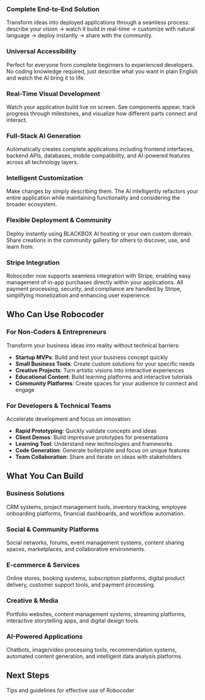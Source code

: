
### Complete End-to-End Solution
Transform ideas into deployed applications through a seamless process: describe your vision → watch it build in real-time → customize with natural language → deploy instantly → share with the community.

### Universal Accessibility
Perfect for everyone from complete beginners to experienced developers. No coding knowledge required, just describe what you want in plain English and watch the AI bring it to life.

### Real-Time Visual Development
Watch your application build live on screen. See components appear, track progress through milestones, and visualize how different parts connect and interact.

### Full-Stack AI Generation
Automatically creates complete applications including frontend interfaces, backend APIs, databases, mobile compatibility, and AI-powered features across all technology layers.

### Intelligent Customization
Make changes by simply describing them. The AI intelligently refactors your entire application while maintaining functionality and considering the broader ecosystem.

### Flexible Deployment & Community
Deploy instantly using BLACKBOX AI hosting or your own custom domain. Share creations in the community gallery for others to discover, use, and learn from.

### Stripe Integration
Robocoder now supports seamless integration with Stripe, enabling easy management of in-app purchases directly within your applications. All payment processing, security, and compliance are handled by Stripe, simplifying monetization and enhancing user experience.

## Who Can Use Robocoder

### For Non-Coders & Entrepreneurs
Transform your business ideas into reality without technical barriers:
- **Startup MVPs**: Build and test your business concept quickly
- **Small Business Tools**: Create custom solutions for your specific needs
- **Creative Projects**: Turn artistic visions into interactive experiences
- **Educational Content**: Build learning platforms and interactive tutorials
- **Community Platforms**: Create spaces for your audience to connect and engage

### For Developers & Technical Teams
Accelerate development and focus on innovation:
- **Rapid Prototyping**: Quickly validate concepts and ideas
- **Client Demos**: Build impressive prototypes for presentations
- **Learning Tool**: Understand new technologies and frameworks
- **Code Generation**: Generate boilerplate and focus on unique features
- **Team Collaboration**: Share and iterate on ideas with stakeholders

## What You Can Build

### Business Solutions
CRM systems, project management tools, inventory tracking, employee onboarding platforms, financial dashboards, and workflow automation.

### Social & Community Platforms
Social networks, forums, event management systems, content sharing spaces, marketplaces, and collaborative environments.

### E-commerce & Services
Online stores, booking systems, subscription platforms, digital product delivery, customer support tools, and payment processing.

### Creative & Media
Portfolio websites, content management systems, streaming platforms, interactive storytelling apps, and digital design tools.

### AI-Powered Applications
Chatbots, image/video processing tools, recommendation systems, automated content generation, and intelligent data analysis platforms.

## Next Steps


<CardGroup>

  <Card title="Best Practices" icon="star" href="/features/robocoder/best-practices">
    Tips and guidelines for effective use of Robocoder
  </Card>

</CardGroup>